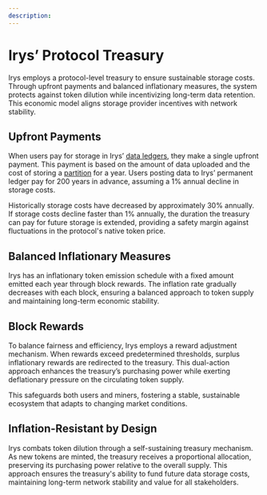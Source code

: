 ```yaml
---
description:
---
```



# Irys’ Protocol Treasury

Irys employs a protocol-level treasury to ensure sustainable storage costs. Through upfront payments and balanced inflationary measures, the system protects against token dilution while incentivizing long-term data retention. This economic model aligns storage provider incentives with network stability.

<div className="w-full flex justify-center">
	<div className="w-3/4">
		<SimpleRiveViewer
			src="/diagrams/components/irys-docs-protocol-treasury.riv"
			width={1920}
			height={1080}
			stateMachine="Protocol-Treasury"
		/>
	</div>
</div>

## Upfront Payments

When users pay for storage in Irys’ [data ledgers](/protocol/ledgers), they make a single upfront payment. This payment is based on the amount of data uploaded and the cost of storing a [partition](/protocol/partitions) for a year. Users posting data to Irys’ permanent ledger pay for 200 years in advance, assuming a 1% annual decline in storage costs.

<Callout type="info" emoji="💡">
	Historically storage costs have decreased by approximately 30% annually. If storage costs decline faster
	than 1% annually, the duration the treasury can pay for future storage is extended, providing a safety
	margin against fluctuations in the protocol's native token price.
</Callout>

## Balanced Inflationary Measures

Irys has an inflationary token emission schedule with a fixed amount emitted each year through block rewards. The inflation rate gradually decreases with each block, ensuring a balanced approach to token supply and maintaining long-term economic stability.

## Block Rewards

To balance fairness and efficiency, Irys employs a reward adjustment mechanism. When rewards exceed predetermined thresholds, surplus inflationary rewards are redirected to the treasury. This dual-action approach enhances the treasury’s purchasing power while exerting deflationary pressure on the circulating token supply.

This safeguards both users and miners, fostering a stable, sustainable ecosystem that adapts to changing market conditions.

## Inflation-Resistant by Design

Irys combats token dilution through a self-sustaining treasury mechanism. As new tokens are minted, the treasury receives a proportional allocation, preserving its purchasing power relative to the overall supply. This approach ensures the treasury's ability to fund future data storage costs, maintaining long-term network stability and value for all stakeholders.
